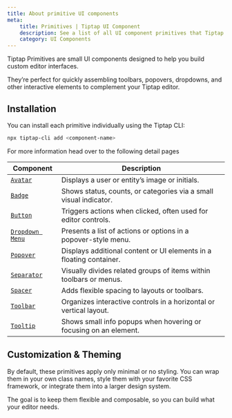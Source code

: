 ```yaml
---
title: About primitive UI components
meta:
    title: Primitives | Tiptap UI Component
    description: See a list of all UI component primitives that Tiptap has to offer. More in our documentation!
    category: UI Components
---
```


Tiptap Primitives are small UI components designed to help you build custom editor interfaces.

They’re perfect for quickly assembling toolbars, popovers, dropdowns, and other interactive elements to complement your Tiptap editor.

## Installation

You can install each primitive individually using the Tiptap CLI:

```bash
npx tiptap-cli add <component-name>
```

For more information head over to the following detail pages

| Component                                                  | Description                                                         |
|------------------------------------------------------------|---------------------------------------------------------------------|
| [`Avatar`](/ui-components/primitives/avatar)               | Displays a user or entity’s image or initials.                      |
| [`Badge`](/ui-components/primitives/badge)                 | Shows status, counts, or categories via a small visual indicator.   |
| [`Button`](/ui-components/primitives/button)               | Triggers actions when clicked, often used for editor controls.      |
| [`Dropdown Menu`](/ui-components/primitives/dropdown-menu) | Presents a list of actions or options in a popover-style menu.      |
| [`Popover`](/ui-components/primitives/popover)             | Displays additional content or UI elements in a floating container. |
| [`Separator`](/ui-components/primitives/separator)         | Visually divides related groups of items within toolbars or menus.  |
| [`Spacer`](/ui-components/primitives/spacer)               | Adds flexible spacing to layouts or toolbars.                       |
| [`Toolbar`](/ui-components/primitives/toolbar)             | Organizes interactive controls in a horizontal or vertical layout.  |
| [`Tooltip`](/ui-components/primitives/tooltip)             | Shows small info popups when hovering or focusing on an element.    |

## Customization & Theming
By default, these primitives apply only minimal or no styling. You can wrap them in your own class names, style them with your favorite CSS framework, or integrate them into a larger design system.

The goal is to keep them flexible and composable, so you can build what your editor needs.